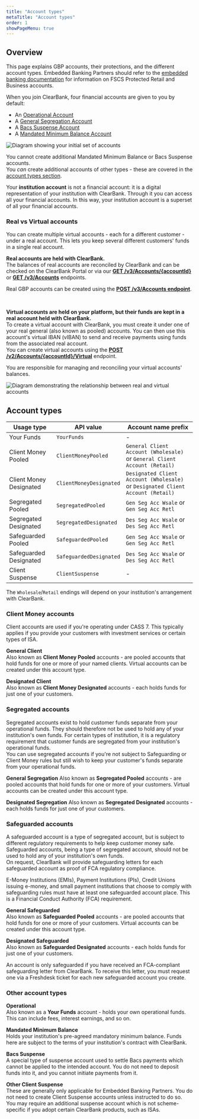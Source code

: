 ```yaml
---
title: "Account types"
metaTitle: "Account types"
order: 1
showPageMenu: true
---
```



## Overview

This page explains GBP accounts, their protections, and the different account types. Embedded Banking Partners should refer to the [embedded banking documentation](/uk/docs/embedded-banking/retail-customers) for information on FSCS Protected Retail and Business accounts.

When you join ClearBank, four financial accounts are given to you by default:

* An [Operational Account](#other-account-types)
* A [General Segregation Account](#segregated-accounts)
* A [Bacs Suspense Account](#other-account-types)
* A [Mandated Minimum Balance Account](#other-account-types)

![Diagram showing your initial set of accounts](/assets/images/Accounts-Day1.svg "Initial set of accounts")

You cannot create additional Mandated Minimum Balance or Bacs Suspense accounts.  
You _can_ create additional accounts of other types - these are covered in the [account types section](account-types).

<Callout colour="blue">
Your <strong>institution account</strong> is not a financial account: it is a digital representation of your institution with ClearBank. Through it you can access all your financial accounts. In this way, your institution account is a superset of all your financial accounts.
</Callout>

### Real vs Virtual accounts

You can create multiple virtual accounts - each for a different customer - under a real account. This lets you keep several different customers' funds in a single real account.

**Real accounts are held with ClearBank.**  
The balances of real accounts are reconciled by ClearBank and can be checked on the ClearBank Portal or via our **[GET /v3/Accounts/\{accountId\}](/uk/docs/gbp-accounts/manage-accounts#get-information-for-an-account-real)** or **[GET /v3/Accounts](/uk/docs/gbp-accounts/manage-accounts#get-information-for-an-account-real)** endpoints.  

Real GBP accounts can be created using the **[POST /v3/Accounts endpoint](/uk/docs/gbp-accounts/manage-accounts#get-all-accounts-real)**.

<br />

**Virtual accounts are held on your platform, but their funds are kept in a real account held with ClearBank.**  
To create a virtual account with ClearBank, you must create it under one of your real general (also known as pooled) accounts. You can then use this account's virtual IBAN (vIBAN) to send and receive payments using funds from the associated real account.  
You can create virtual accounts using the **[POST /v2/Accounts/\{accountId\}/Virtual](/uk/docs/gbp-accounts/manage-accounts#create-accounts-virtual)** endpoint.  

You are responsible for managing and reconciling your virtual accounts' balances.

![Diagram demonstrating the relationship between real and virtual accounts](/assets/images/real-virtual-accounts-explainer.svg "Initial set of accounts")

## Account types

| Usage type              | API value               | Account name prefix                                                             |
|-------------------------|-------------------------|---------------------------------------------------------------------------------|
| Your Funds              | `YourFunds`             | -                                                                               |
| Client Money Pooled     | `ClientMoneyPooled`     | `General Client Account (Wholesale)` or `General Client Account (Retail)`       |
| Client Money Designated | `ClientMoneyDesignated` | `Designated Client Account (Wholesale)` or `Designated Client Account (Retail)` |
| Segregated Pooled       | `SegregatedPooled`      | `Gen Seg Acc Wsale` or `Gen Seg Acc Retl`                                       |
| Segregated Designated   | `SegregatedDesignated`  | `Des Seg Acc Wsale` or `Des Seg Acc Retl`                                       |
| Safeguarded Pooled      | `SafeguardedPooled`     | `Gen Seg Acc Wsale` or `Gen Seg Acc Retl`                                       |
| Safeguarded Designated  | `SafeguardedDesignated` | `Des Seg Acc Wsale` or `Des Seg Acc Retl`                                       |
| Client Suspense         | `ClientSuspense`        | -                                                                               |

The `Wholesale`/`Retail` endings will depend on your institution's arrangement with ClearBank.

### Client Money accounts

Client accounts are used if you're operating under CASS 7. This typically applies if you provide your customers with investment services or certain types of ISA.

**General Client**  
Also known as **Client Money Pooled** accounts - are pooled accounts that hold funds for one or more of your named clients. Virtual accounts can be created under this account type.

**Designated Client**  
Also known as **Client Money Designated** accounts - each holds funds for just one of your customers.

### Segregated accounts

Segregated accounts exist to hold customer funds separate from your operational funds. They should therefore not be used to hold any of your institution's own funds. For certain types of institution, it is a regulatory requirement that customer funds are segregated from your institution's operational funds.  
You can use segregated accounts if you're not subject to Safeguarding or Client Money rules but still wish to keep your customer's funds separate from your operational funds.

**General Segregation**
Also known as **Segregated Pooled** accounts - are pooled accounts that hold funds for one or more of your customers. Virtual accounts can be created under this account type.

**Designated Segregation**
Also known as **Segregated Designated** accounts - each holds funds for just one of your customers.

### Safeguarded accounts

A safeguarded account is a type of segregated account, but is subject to different regulatory requirements to help keep customer money safe. Safeguarded accounts, being a type of segregated account, should not be used to hold any of your institution's own funds.  
On request, ClearBank will provide safeguarding letters for each safeguarded account as proof of FCA regulatory compliance.

E-Money Institutions (EMIs), Payment Institutions (PIs), Credit Unions issuing e-money, and small payment institutions that choose to comply with safeguarding rules must have at least one safeguarded account place. This is a Financial Conduct Authority (FCA) requirement.

**General Safeguarded**  
Also known as **Safeguarded Pooled** accounts - are pooled accounts that hold funds for one or more of your customers. Virtual accounts can be created under this account type.

**Designated Safeguarded**  
Also known as **Safeguarded Designated** accounts - each holds funds for just one of your customers.

<Callout colour="blue">
An account is only safeguarded if you have received an FCA-compliant safeguarding letter from ClearBank. To receive this letter, you must request one via a Freshdesk ticket for each new safeguarded account you create.
</Callout>

### Other account types

**Operational**  
Also known as a **Your Funds** account - holds your own operational funds. This can include fees, interest earnings, and so on.

**Mandated Minimum Balance**  
Holds your institution's pre-agreed mandatory minimum balance. Funds here are subject to the terms of your institution's contract with ClearBank.

**Bacs Suspense**  
A special type of suspense account used to settle Bacs payments which cannot be applied to the intended account. You do not need to deposit funds into it, and you cannot initiate payments from it.

**Other Client Suspense**  
These are generally only applicable for Embedded Banking Partners. You do not need to create Client Suspense accounts unless instructed to do so. You may require an additional suspense account which is not scheme-specific if you adopt certain ClearBank products, such as ISAs.